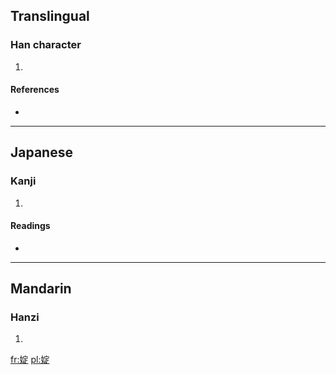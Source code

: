 ==Translingual==

===Han character===
{{Han char|rn=38|rad=女|as=08|sn=11|four=4348<sub>1</sub>|canj=女十一人 (VJMO), X女十一人 (XVJMO)|ids=⿰[[女]][[定]]}}

# {{defn|Han|sort=女08}}

====References====
* {{Han ref|kx=0265.040|dkj=06422|hdz=21061.130|uh=5A5D|ud=23133|bh=D4DE|bd=54494}}

----

==Japanese==

===Kanji===
{{ja-kanji|grade=|rs=女08}}

# {{defn|lang=ja|sort=女08}}

====Readings====
* {{ja-readings|on=[[てん]] (ten), [[でん]] (den)|kun=}}

----

==Mandarin==

===Hanzi===
{{cmn-hanzi|pin=[[diàn]] ([[dian4]])|wg=tien<sup>4</sup>}}

# {{defn|lang=cmn|sort=女08}}

[[fr:婝]]
[[pl:婝]]